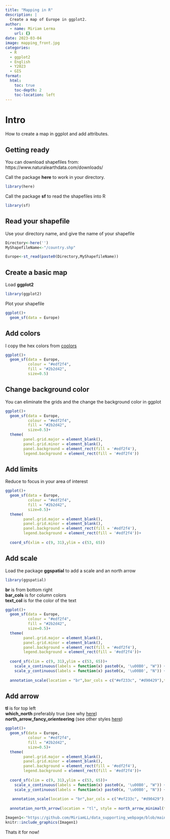 ```yaml
---
title: "Mapping in R"
description: |
  Create a map of Europe in ggplot2.
author:
  - name: Miriam Lerma
    url: {}
date: 2023-03-04
image: mapping_front.jpg
categories:
  - R
  - ggplot2
  - English
  - Y2023
  - GIS
format:
  html:
    toc: true
    toc-depth: 2
    toc-location: left
---
```



# Intro

How to create a map in ggplot and add attributes.

## Getting ready

You can download shapefiles from: https://www.naturalearthdata.com/downloads/

Call the package **here** to work in your directory.

```r
library(here)
```

Call the package **sf** to read the shapefiles into R

```r
library(sf)
```

## Read your shapefile

Use your directory name, and give the name of your shapefile

```r
Directory<-here('')
MyShapefileName<-"/country.shp"
```

```r
Europe<-st_read(paste0(Directory,MyShapefileName))
```

## Create a basic map

Load **ggplot2**

```r
library(ggplot2)
```

Plot your shapefile

```r
ggplot()+  
  geom_sf(data = Europe)
```

## Add colors

I copy the hex colors from [coolors](www.coolors.co)

```r
ggplot()+  
  geom_sf(data = Europe, 
          colour = "#edf2f4", 
          fill = "#2b2d42",
          size=0.5)
```

## Change background color

You can eliminate the grids and the change the background color in ggplot

```r
ggplot()+  
  geom_sf(data = Europe, 
          colour = "#edf2f4", 
          fill = "#2b2d42",
          size=0.5)+
  theme(
        panel.grid.major = element_blank(), 
        panel.grid.minor = element_blank(),
        panel.background = element_rect(fill = '#edf2f4'),
        legend.background = element_rect(fill = '#edf2f4'))
```


## Add limits 

Reduce to focus in your area of interest

```r
ggplot()+  
  geom_sf(data = Europe, 
          colour = "#edf2f4", 
          fill = "#2b2d42",
          size=0.5)+
  theme(
        panel.grid.major = element_blank(), 
        panel.grid.minor = element_blank(),
        panel.background = element_rect(fill = '#edf2f4'),
        legend.background = element_rect(fill = '#edf2f4'))+
  
  coord_sf(xlim = c(9, 31),ylim = c(53, 65))
```


## Add scale

Load the package **ggspatial** to add a scale and an north arrow

```r
library(ggspatial)
```

**br** is from bottom right  
**bar_cols** is for column colors  
**text_col** is for the color of the text  

```r
ggplot()+  
  geom_sf(data = Europe, 
          colour = "#edf2f4", 
          fill = "#2b2d42",
          size=0.5)+
  theme(
        panel.grid.major = element_blank(), 
        panel.grid.minor = element_blank(),
        panel.background = element_rect(fill = '#edf2f4'),
        legend.background = element_rect(fill = '#edf2f4'))+
  
  coord_sf(xlim = c(9, 31),ylim = c(53, 65))+
    scale_x_continuous(labels = function(x) paste0(x, '\u00B0', "W")) +
    scale_y_continuous(labels = function(x) paste0(x, '\u00B0', "N")) +
  
  annotation_scale(location = "br",bar_cols = c("#ef233c", "#d90429"),text_col = '#ef233c')
```

## Add arrow

**tl** is for top left  
**which_north** preferably true (see why [here](https://github.com/paleolimbot/ggspatial/issues/15))  
**north_arrow_fancy_orienteering** (see other styles [here](https://github.com/paleolimbot/ggspatial/issues/15))  

```r
ggplot()+  
  geom_sf(data = Europe, 
          colour = "#edf2f4", 
          fill = "#2b2d42",
          size=0.5)+
  theme(
        panel.grid.major = element_blank(), 
        panel.grid.minor = element_blank(),
        panel.background = element_rect(fill = '#edf2f4'),
        legend.background = element_rect(fill = '#edf2f4'))+
  
  coord_sf(xlim = c(9, 31),ylim = c(53, 65))+
    scale_x_continuous(labels = function(x) paste0(x, '\u00B0', "W")) +
    scale_y_continuous(labels = function(x) paste0(x, '\u00B0', "N")) +
  
   annotation_scale(location = "br",bar_cols = c("#ef233c", "#d90429"),text_col = '#ef233c')+
  
  annotation_north_arrow(location = "tl", style = north_arrow_minimal(text_col = '#ffd60a',line_col = '#ffd60a',fill = '#ffd60a')) 
```

```r
Imagen1<-"https://github.com/MiriamLL/data_supporting_webpage/blob/main/Blog/2023/map_export.jpg?raw=true"
knitr::include_graphics(Imagen1)
```


Thats it for now!

